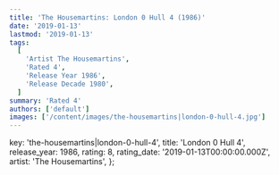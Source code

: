 ```yaml
---
title: 'The Housemartins: London 0 Hull 4 (1986)'
date: '2019-01-13'
lastmod: '2019-01-13'
tags:
  [
    'Artist The Housemartins',
    'Rated 4',
    'Release Year 1986',
    'Release Decade 1980',
  ]
summary: 'Rated 4'
authors: ['default']
images: ['/content/images/the-housemartins|london-0-hull-4.jpg']
---
```


  key: 'the-housemartins|london-0-hull-4',
  title: 'London 0 Hull 4',
  release_year: 1986,
  rating: 8,
  rating_date: '2019-01-13T00:00:00.000Z',
  artist: 'The Housemartins',
};

<MusicRating data={data} />
